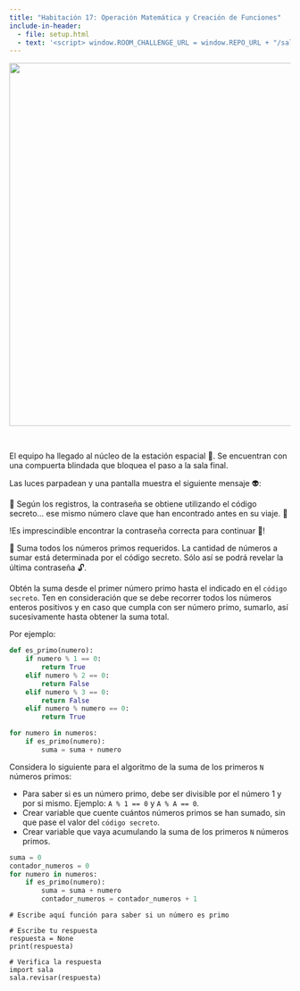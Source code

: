 ```yaml
---
title: "Habitación 17: Operación Matemática y Creación de Funciones"
include-in-header:
  - file: setup.html
  - text: '<script> window.ROOM_CHALLENGE_URL = window.REPO_URL + "/sala_17.py"; </script>'
---
```


<center>
<img src="./img/sala_17.png" width="650">
</center>

<br/>

El equipo ha llegado al núcleo de la estación espacial 🌌. Se encuentran con una compuerta blindada que bloquea el
paso a la sala final.

Las luces parpadean y una pantalla muestra el siguiente mensaje 👽:

<div class="d-flex justify-content-center">
<div class="alert alert-warning">
🧠 Según los registros, la contraseña se obtiene utilizando el código secreto... ese mismo número clave que han
encontrado antes en su viaje. 🔎
</div>
</div>

!Es imprescindible encontrar la contraseña correcta para continuar 🧩!

🔢 Suma todos los números primos requeridos. La cantidad de números a sumar está
determinada por el código secreto. Sólo así se podrá revelar la última contraseña 🔓.

<div class="alert alert-info">
Obtén la suma desde el primer número primo hasta el indicado en el `código secreto`. Ten en consideración que se debe recorrer todos
los números enteros positivos y en caso que cumpla con ser número primo, sumarlo, así sucesivamente hasta obtener la suma total.

Por ejemplo:

```python
def es_primo(numero):
    if numero % 1 == 0:
        return True
    elif numero % 2 == 0:
        return False
    elif numero % 3 == 0:
        return False
    elif numero % numero == 0:
        return True

for numero in numeros:
    if es_primo(numero):
        suma = suma + numero
```
</div>

::: {.callout-tip title="Pista" collapse="true"}
Considera lo siguiente para el algoritmo de la suma de los primeros `N` números primos:

- Para saber si es un número primo, debe ser divisible por el número 1 y por si mismo. Ejemplo: `A % 1 == 0`  y `A % A == 0`.
- Crear variable que cuente cuántos números primos se han sumado, sin que pase el valor del `código secreto`.
- Crear variable que vaya acumulando la suma de los primeros `N` números primos.

```python
suma = 0
contador_numeros = 0
for numero in numeros:
    if es_primo(numero):
        suma = suma + numero
        contador_numeros = contador_numeros + 1
```

:::

```pyodide-python

# Escribe aquí función para saber si un número es primo

# Escribe tu respuesta
respuesta = None
print(respuesta)

# Verifica la respuesta
import sala
sala.revisar(respuesta)
```